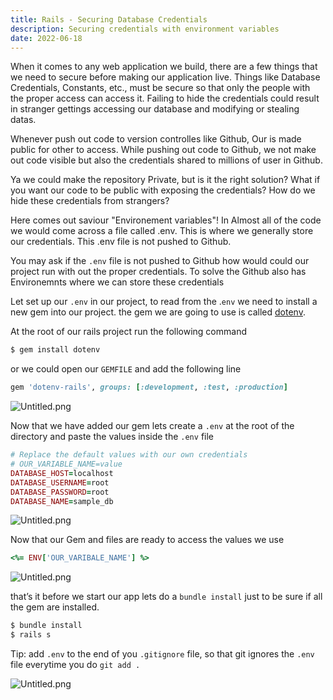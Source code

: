```yaml
---
title: Rails - Securing Database Credentials
description: Securing credentials with environment variables
date: 2022-06-18
---
```


When it comes to any web application we build, there are a few things that we need to secure before making our application live. Things like Database Credentials, Constants, etc., must be secure so that only the people with the proper access can access it. Failing to hide the credentials could result in stranger gettings accessing our database and modifying or stealing datas.


Whenever push out code to version controlles like Github, Our is made public for other to access. While pushing out code to Github, we not make out code visible but also the credentials shared to millions of user in Github.


Ya we could make the repository Private, but is it the right solution? What if you want our code to be public with exposing the credentials? How do we hide these credentials from strangers?


Here comes out saviour "Environement variables"!  In Almost all of the code we would come across a file called .env. This is where we generally store our credentials. This .env file is not pushed to Github.


You may ask if the `.env` file is not pushed to Github how would could our project run with out the proper credentials. To solve the Github also has Environemnts where we can store these credentials


Let set up our `.env` in our project, to read from the .`env` we need to install a new gem into our project.  the gem we are going to use is called [dotenv](https://github.com/bkeepers/dotenv).


At the root of our rails project run the following command


```ruby
$ gem install dotenv
```


or we could open our `GEMFILE` and add the following line


```ruby
gem 'dotenv-rails', groups: [:development, :test, :production]
```


![Untitled.png](https://res.cloudinary.com/duvqgequx/image/upload/v1693083531/portfolio-v2/708b42e8-ec13-4dd7-a7dc-20464e74957b_jisog3.png)


Now that we have added our gem lets create a `.env` at the root of the directory and paste the values inside the `.env` file


```ruby
# Replace the default values with our own credentials
# OUR_VARIABLE_NAME=value
DATABASE_HOST=localhost
DATABASE_USERNAME=root
DATABASE_PASSWORD=root
DATABASE_NAME=sample_db
```


![Untitled.png](https://res.cloudinary.com/duvqgequx/image/upload/v1693083532/portfolio-v2/797c6572-1fb9-4674-886a-3d696e969914_bv1soj.png)


Now that our Gem and files are ready to access the values we use


```ruby
<%= ENV['OUR_VARIBALE_NAME'] %>
```


![Untitled.png](https://res.cloudinary.com/duvqgequx/image/upload/v1693083534/portfolio-v2/8257d11e-5cf2-4042-a5de-781feac6d572_qmvz1v.png)


that’s it before we start our app lets do a `bundle install` just to be sure if all the gem are installed.


```ruby
$ bundle install
$ rails s
```


Tip: add `.env` to the end of you `.gitignore` file, so that git ignores the `.env` file everytime you do `git add .` 


![Untitled.png](https://res.cloudinary.com/duvqgequx/image/upload/v1693083536/portfolio-v2/b40d8e6a-3b0a-47f5-84af-baaea027cbb0_slnd8c.png)

